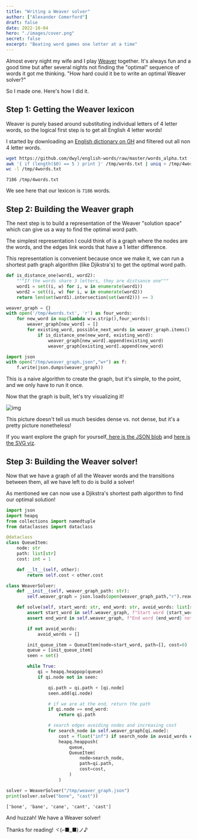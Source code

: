 ```yaml
---
title: "Writing a Weaver solver"
author: ["Alexander Comerford"]
draft: false
date: 2022-10-04
hero: "./images/cover.png"
secret: false
excerpt: "Beating word games one letter at a time"
---
```


Almost every night my wife and I play [Weaver](https://wordwormdormdork.com/) together. It's always fun and a
good time but after several nights not finding the "optimal" sequence of words
it got me thinking. "How hard could it be to write an optimal Weaver solver?"

So I made one. Here's how I did it.


## Step 1: Getting the Weaver lexicon

Weaver is purely based around substituting individual letters of 4 letter
words, so the logical first step is to get all English 4 letter words!

I started by downloading an [English dictionary on GH](https://github.com/dwyl/english-words) and filtered out all non
4 letter words.

```bash
wget https://github.com/dwyl/english-words/raw/master/words_alpha.txt -O /tmp/words.txt
awk '{ if (length($0) == 5 ) print }' /tmp/words.txt | uniq > /tmp/4words.txt
wc -l /tmp/4words.txt
```

```text
7186 /tmp/4words.txt
```

We see here that our lexicon is `7186` words.


## Step 2: Building the Weaver graph

The next step is to build a representation of the Weaver "solution space"
which can give us a way to find the optimal word path.

The simplest representation I could think of is a graph where the nodes are
the words, and the edges link words that have a 1 letter difference.

This representation is convenient because once we make it, we can run a
shortest path graph algorithm (like Djikstra's) to get the optimal word path.

```python
def is_distance_one(word1, word2):
    """If the words share 3 letters, they are distsance one"""
    word1 = set((i, w) for i, w in enumerate(word1))
    word2 = set((i, w) for i, w in enumerate(word2))
    return len(set(word1).intersection(set(word2))) == 3

weaver_graph = {}
with open('/tmp/4words.txt', 'r') as four_words:
    for new_word in map(lambda w:w.strip(),four_words):
        weaver_graph[new_word] = []
        for existing_word, possible_next_words in weaver_graph.items():
            if is_distance_one(new_word, existing_word):
                weaver_graph[new_word].append(existing_word)
                weaver_graph[existing_word].append(new_word)

import json
with open("/tmp/weaver_graph.json","w+") as f:
    f.write(json.dumps(weaver_graph))
```

This is a naive algorithm to create the graph, but it's simple, to the point,
and we only have to run it once.

Now that the graph is built, let's try visualizing it!

![img](./images/weaver_graph.png "Full view of the Weaver word graph")

This picture doesn't tell us much besides dense vs. not dense, but it's a
pretty picture nonetheless!

<p>
If you want explore the graph for yourself,<a href="/img/weaver_graph.json"> here is the JSON blob</a> and
<a href="/img/weaver_graph.json"> here is the SVG viz</a>.
</p>


## Step 3: Building the Weaver solver!

Now that we have a graph of all the Weaver words and the transitions between
them, all we have left to do is build a solver!

As mentioned we can now use a Djikstra's shortest path algorithm to find our
optimal solution!

```python
import json
import heapq
from collections import namedtuple
from dataclasses import dataclass

@dataclass
class QueueItem:
    node: str
    path: list[str]
    cost: int = 1

    def __lt__(self, other):
        return self.cost < other.cost

class WeaverSolver:
    def __init__(self, weaver_graph_path: str):
        self.weaver_graph = json.loads(open(weaver_graph_path,"r").read())

    def solve(self, start_word: str, end_word: str, avoid_words: list[str] = None) -> list[str]:
        assert start_word in self.weaver_graph, f"Start word {start_word} not in graph"
        assert end_word in self.weaver_graph, f"End word {end_word} not in graph"

        if not avoid_words:
            avoid_words = []

        init_queue_item = QueueItem(node=start_word, path=[], cost=0)
        queue = [init_queue_item]
        seen = set()

        while True:
            qi = heapq.heappop(queue)
            if qi.node not in seen:

                qi.path = qi.path + [qi.node]
                seen.add(qi.node)

                # if we are at the end, return the path
                if qi.node == end_word:
                    return qi.path

                # search edges avoiding nodes and increasing cost
                for search_node in self.weaver_graph[qi.node]:
                    cost = float("inf") if search_node in avoid_words else qi.cost + 1
                    heapq.heappush(
                        queue,
                        QueueItem(
                            node=search_node,
                            path=qi.path,
                            cost=cost,
                        )
                    )

solver = WeaverSolver("/tmp/weaver_graph.json")
print(solver.solve("bone", "cast"))
```

```text
['bone', 'bane', 'cane', 'cant', 'cast']
```

And huzzah! We have a Weaver solver!

Thanks for reading! ヾ(⌐■_■)ノ♪
